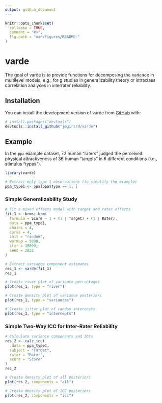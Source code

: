```yaml
---
output: github_document
---
```


<!-- README.md is generated from README.Rmd. Please edit that file -->

```r
knitr::opts_chunk$set(
  collapse = TRUE,
  comment = "#>",
  fig.path = "man/figures/README-"
)
```

# varde

<!-- badges: start -->
<!-- badges: end -->

The goal of varde is to provide functions for decomposing the variance in multilevel models, e.g., for g studies in generalizability theory or intraclass correlation analyses in interrater reliability.

## Installation

You can install the development version of varde from [GitHub](https://github.com/) with:

``` r
# install.packages("devtools")
devtools::install_github("jmgirard/varde")
```

## Example

In the `ppa` example dataset, 72 human "raters" judged the perceived physical attractiveness of 36 human "targets" in 6 different conditions (i.e., stimulus "types").

```r
library(varde)

# Extract only type 1 observations (to simplify the example)
ppa_type1 <- ppa[ppa$Type == 1, ]
```


### Simple Generalizability Study

```r
# Fit a mixed effects model with target and rater effects
fit_1 <- brms::brm(
  formula = Score ~ 1 + (1 | Target) + (1 | Rater),
  data = ppa_type1,
  chains = 4,
  cores = 4,
  init = "random",
  warmup = 5000,
  iter = 10000,
  seed = 2022
)
```

```r
# Extract variance component estimates
res_1 <- varde(fit_1)
res_1
```

```r
# Create river plot of variance percentages
plot(res_1, type = "river")
```

```r
# Create density plot of variance posteriors
plot(res_1, type = "variances")
```

```r
# Create jitter plot of random intercepts
plot(res_1, type = "intercepts")
```

### Simple Two-Way ICC for Inter-Rater Reliability

```r
# Calculate variance components and ICCs
res_2 <- calc_icc(
  .data = ppa_type1, 
  subject = "Target",
  rater = "Rater",
  score = "Score"
)
res_2
```

```r
# Create density plot of all posteriors
plot(res_2, components = "all")
```

```r
# Create density plot of ICC posteriors
plot(res_2, components = "icc")
```
